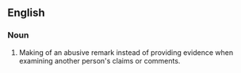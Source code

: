 ==English==
{{wikipedia}}

===Noun===
{{en-noun}}

# Making of an abusive remark instead of providing evidence when examining another person's claims or comments.
{{count page|[[Wiktionary:Page count]]}}